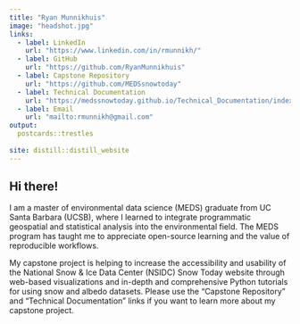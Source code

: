 ```yaml
---
title: "Ryan Munnikhuis"
image: "headshot.jpg"
links:
  - label: LinkedIn
    url: "https://www.linkedin.com/in/rmunnikh/"
  - label: GitHub
    url: "https://github.com/RyanMunnikhuis"
  - label: Capstone Repository
    url: "https://github.com/MEDSsnowtoday"
  - label: Technical Documentation
    url: "https://medssnowtoday.github.io/Technical_Documentation/index.html"
  - label: Email
    url: "mailto:rmunnikh@gmail.com"
output:
  postcards::trestles
  
site: distill::distill_website
---
```



## Hi there! 

I am a master of environmental data science (MEDS) graduate from UC Santa Barbara (UCSB), where I learned to integrate programmatic geospatial and statistical analysis into the environmental field. The MEDS program has taught me to appreciate open-source learning and the value of reproducible workflows. 

My capstone project is helping to increase the accessibility and usability of the National Snow & Ice Data Center (NSIDC) Snow Today website through web-based visualizations and in-depth and comprehensive Python tutorials for using snow and albedo datasets. Please use the "Capstone Repository" and "Technical Documentation" links if you want to learn more about my capstone project.


